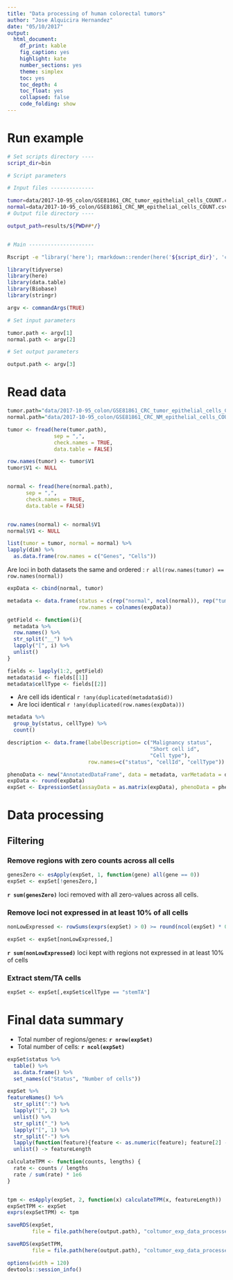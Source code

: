 ```yaml
---
title: "Data processing of human colorectal tumors"
author: "Jose Alquicira Hernandez"
date: "05/10/2017"
output:
  html_document:
    df_print: kable
    fig_caption: yes
    highlight: kate
    number_sections: yes
    theme: simplex
    toc: yes
    toc_depth: 4
    toc_float: yes
    collapsed: false
    code_folding: show
---
```


# Run example

```bash
# Set scripts directory ----
script_dir=bin

# Script parameters

# Input files --------------

tumor=data/2017-10-95_colon/GSE81861_CRC_tumor_epithelial_cells_COUNT.csv
normal=data/2017-10-95_colon/GSE81861_CRC_NM_epithelial_cells_COUNT.csv
# Output file directory ----

output_path=results/${PWD##*/}


# Main ---------------------

Rscript -e "library('here'); rmarkdown::render(here('${script_dir}', 'coltumor_processing.Rmd'), output_file = paste0('normal', '-', 'tumor', '.html'), output_dir = here('${output_path}'))" ${tumor} ${normal} ${output_path}
```

```r
library(tidyverse)
library(here)
library(data.table)
library(Biobase)
library(stringr)
```

```r
argv <- commandArgs(TRUE)

# Set input parameters

tumor.path <- argv[1]
normal.path <- argv[2]

# Set output parameters

output.path <- argv[3]
```

# Read data


```r
tumor.path="data/2017-10-95_colon/GSE81861_CRC_tumor_epithelial_cells_COUNT.csv"
normal.path="data/2017-10-95_colon/GSE81861_CRC_NM_epithelial_cells_COUNT.csv"
```


```r
tumor <- fread(here(tumor.path),
               sep = ",",
               check.names = TRUE,
               data.table = FALSE)

row.names(tumor) <- tumor$V1
tumor$V1 <- NULL


normal <- fread(here(normal.path),
      sep = ",",
      check.names = TRUE,
      data.table = FALSE)


row.names(normal) <- normal$V1
normal$V1 <- NULL
```


```r
list(tumor = tumor, normal = normal) %>% 
lapply(dim) %>% 
  as.data.frame(row.names = c("Genes", "Cells"))
```


Are loci in both datasets the same and ordered : `r all(row.names(tumor) == row.names(normal))`


```r
expData <- cbind(normal, tumor)
```

```r
metadata <- data.frame(status = c(rep("normal", ncol(normal)), rep("tumor", ncol(tumor))), 
                       row.names = colnames(expData))
```

```r
getField <- function(i){
  metadata %>% 
  row.names() %>% 
  str_split("__") %>%
  lapply("[", i) %>% 
  unlist()
}

fields <- lapply(1:2, getField)
metadata$id <- fields[[1]]
metadata$cellType <- fields[[2]]
```


- Are cell ids identical `r !any(duplicated(metadata$id))`
- Are loci identical `r !any(duplicated(row.names(expData)))`


```r
metadata %>% 
  group_by(status, cellType) %>% 
  count()
```



```r
description <- data.frame(labelDescription= c("Malignancy status",
                                              "Short cell id",
                                              "Cell type"),
                          row.names=c("status", "cellId", "cellType"))

phenoData <- new("AnnotatedDataFrame", data = metadata, varMetadata = description)
expData <- round(expData)
expSet <- ExpressionSet(assayData = as.matrix(expData), phenoData = phenoData)
```


# Data processing

## Filtering

### Remove regions with zero counts across all cells


```r
genesZero <- esApply(expSet, 1, function(gene) all(gene == 0))
expSet <- expSet[!genesZero,]
```


**`r sum(genesZero)`** loci removed with all zero-values across all cells.



### Remove loci not expressed in at least 10% of all cells


```r
nonLowExpressed <- rowSums(exprs(expSet) > 0) >= round(ncol(expSet) * 0.1)

expSet <- expSet[nonLowExpressed,]
```

**`r sum(nonLowExpressed)`** loci kept with regions not expressed in at least 10% of cells


### Extract stem/TA cells

```r
expSet <- expSet[,expSet$cellType == "stemTA"]
```


# Final data summary

- Total number of regions/genes: **`r nrow(expSet)`**
- Total number of cells: **`r ncol(expSet)`**

```r
expSet$status %>% 
  table() %>% 
  as.data.frame() %>% 
  set_names(c("Status", "Number of cells"))
```


```r
expSet %>% 
featureNames() %>% 
  str_split(":") %>%
  lapply("[", 2) %>%
  unlist() %>%
  str_split("_") %>% 
  lapply("[", 1) %>% 
  str_split("-") %>% 
  lapply(function(feature){feature <- as.numeric(feature); feature[2] - feature[1]}) %>% 
  unlist() -> featureLength
```

```r
calculateTPM <- function(counts, lengths) {
  rate <- counts / lengths
  rate / sum(rate) * 1e6
}


tpm <- esApply(expSet, 2, function(x) calculateTPM(x, featureLength))
expSetTPM <- expSet
exprs(expSetTPM) <- tpm
```


```r
saveRDS(expSet, 
        file = file.path(here(output.path), "coltumor_exp_data_processed_counts.RDS"))
```


```r
saveRDS(expSetTPM, 
        file = file.path(here(output.path), "coltumor_exp_data_processed_tpm.RDS"))
```

```r
options(width = 120)
devtools::session_info()
```
